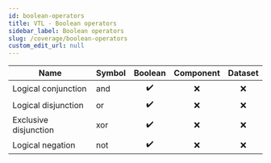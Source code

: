 ```yaml
---
id: boolean-operators
title: VTL - Boolean operators
sidebar_label: Boolean operators
slug: /coverage/boolean-operators
custom_edit_url: null
---
```


| Name                  | Symbol |      Boolean       | Component | Dataset |
| --------------------- | :----- | :----------------: | :-------: | :-----: |
| Logical conjunction   | and    | :heavy_check_mark: |    :x:    |   :x:   |
| Logical disjunction   | or     | :heavy_check_mark: |    :x:    |   :x:   |
| Exclusive disjunction | xor    | :heavy_check_mark: |    :x:    |   :x:   |
| Logical negation      | not    | :heavy_check_mark: |    :x:    |   :x:   |
